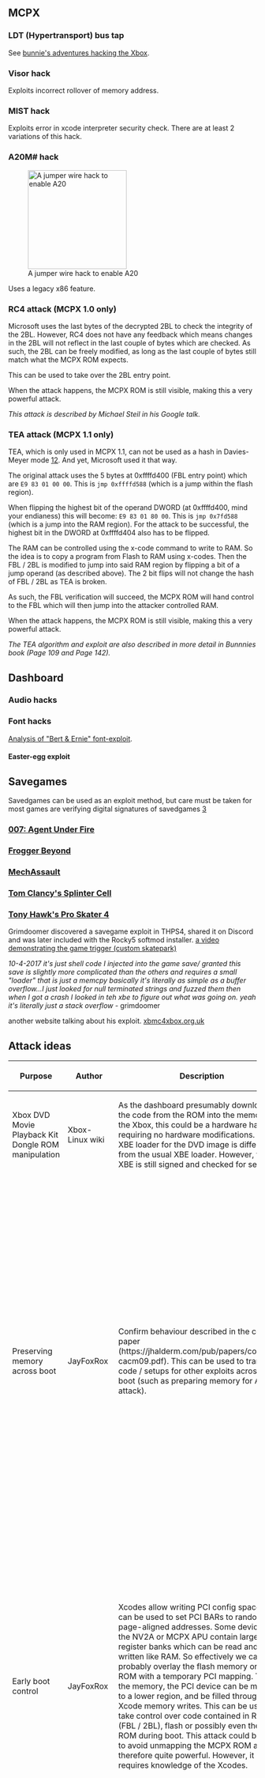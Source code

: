 == MCPX ==

=== LDT (Hypertransport) bus tap ===

See [http://www.xenatera.com/bunnie/proj/anatak/xboxmod.html#ldt bunnie's adventures hacking the Xbox].

=== Visor hack ===

Exploits incorrect rollover of memory address.

=== MIST hack ===

Exploits error in xcode interpreter security check.
There are at least 2 variations of this hack.

=== A20M# hack ===

[[File:Haxar-a20m.jpg|thumb|200px|A jumper wire hack to enable A20]]

Uses a legacy x86 feature.

=== RC4 attack (MCPX 1.0 only) ===

Microsoft uses the last bytes of the decrypted 2BL to check the integrity of the 2BL.
However, RC4 does not have any feedback which means changes in the 2BL will not reflect in the last couple of bytes which are checked.
As such, the 2BL can be freely modified, as long as the last couple of bytes still match what the MCPX ROM expects.

This can be used to take over the 2BL entry point.

When the attack happens, the MCPX ROM is still visible, making this a very powerful attack.

''This attack is described by Michael Steil in his Google talk.''

=== TEA attack (MCPX 1.1 only) ===

TEA, which is only used in MCPX 1.1, can not be used as a hash in Davies-Meyer mode [http://www.tayloredge.com/reference/Mathematics/VRAndem.pdf][https://www.schneier.com/academic/paperfiles/paper-key-schedule.pdf]. And yet, Microsoft used it that way.

The original attack uses the 5 bytes at 0xffffd400 (FBL entry point) which are <code>E9 83 01 00 00</code>.
This is <code>jmp 0xffffd588</code> (which is a jump within the flash region).

When flipping the highest bit of the operand DWORD (at 0xffffd400, mind your endianess) this will become: <code>E9 83 01 80 00</code>.
This is <code>jmp 0x7fd588</code> (which is a jump into the RAM region).
For the attack to be successful, the highest bit in the DWORD at 0xffffd404 also has to be flipped.

The RAM can be controlled using the x-code command to write to RAM.
So the idea is to copy a program from Flash to RAM using x-codes.
Then the FBL / 2BL is modified to jump into said RAM region by flipping a bit of a jump operand (as described above).
The 2 bit flips will not change the hash of FBL / 2BL as TEA is broken.

As such, the FBL verification will succeed, the MCPX ROM will hand control to the FBL which will then jump into the attacker controlled RAM.

When the attack happens, the MCPX ROM is still visible, making this a very powerful attack.

''The TEA algorithm and exploit are also described in more detail in Bunnnies book (Page 109 and Page 142).''

== Dashboard ==

=== Audio hacks ===
=== Font hacks ===

[http://archiv.sega-dc.de/phoenix.maxconsole.net/docs/berternie.inc.htm Analysis of "Bert & Ernie" font-exploit].

==== Easter-egg exploit ====

== Savegames ==
Savedgames can be used as an exploit method, but care must be taken for most games are verifying digital signatures of savedgames {{citation needed}} [http://bunniefoo.com/nostarch/HackingTheXbox_Free.pdf]
=== [[007: Agent Under Fire]] ===
=== [[Frogger Beyond]] ===
=== [[MechAssault]] ===
=== [[Tom Clancy's Splinter Cell]] ===
=== [[Tony Hawk's Pro Skater 4]] ===
Grimdoomer discovered a savegame exploit in THPS4, shared it on Discord and was later included with the Rocky5 softmod installer.
[https://drive.google.com/file/d/0B9WVULxHOmNkQVBCMHMtVGhqVVU/view a video demonstrating the game trigger (custom skatepark)]

''10-4-2017 it's just shell code I injected into the game save/ granted this save is slightly more complicated than the others and requires a small "loader" that is just a memcpy basically it's literally as simple as a buffer overflow...I just looked for null terminated strings and fuzzed them then when I got a crash I looked in teh xbe to figure out what was going on. yeah it's literally just a stack overflow'' - grimdoomer

another website talking about his exploit.
[https://www.xbmc4xbox.org.uk/forum/viewtopic.php?t=7310 xbmc4xbox.org.uk]

== Attack ideas ==

{| class="wikitable"
! Purpose || Author || Description || Status
|-
|Xbox DVD Movie Playback Kit Dongle ROM manipulation || Xbox-Linux wiki
|As the dashboard presumably downloads the code from the ROM into the memory of the Xbox, this could be a hardware hack requiring no hardware modifications. The XBE loader for the DVD image is different from the usual XBE loader. However, the XBE is still signed and checked for security.
| XBE loader seems to be secured, although no full analysis has been done.
|-
| Preserving memory across boot || JayFoxRox
| Confirm behaviour described in the coldboot paper (https://jhalderm.com/pub/papers/coldboot-cacm09.pdf). This can be used to transfer code / setups for other exploits across a boot (such as preparing memory for A20 attack).
| Success: We have marked memory and rebooted the Xbox (through SMC warm and cold, and manual reboot using power switch). At room temperature, and the Xbox pre-heated, hundreds of markers can still be found after 10 seconds. Within the first 5 seconds, no loss of data was measured at all (although not many bits have been marked to begin with). We have confirmed the memory persistence not only for the main RAM, but also MCPX APU DSP memory banks. Other memory or register banks were not tested yet.
|-
| Early boot control || JayFoxRox
| Xcodes allow writing PCI config space. This can be used to set PCI BARs to random page-aligned addresses. Some devices like the NV2A or MCPX APU contain large register banks which can be read and written like RAM. So effectively we can probably overlay the flash memory or MCPX ROM with a temporary PCI mapping. To fill the memory, the PCI device can be mapped to a lower region, and be filled through Xcode memory writes.
This can be used to take control over code contained in RAM (FBL / 2BL), flash or possibly even the MCPX ROM during boot. This attack could be used to avoid unmapping the MCPX ROM and is therefore quite powerful. However, it requires knowledge of the Xcodes.
| This has not been tested during real-mode or early boot yet, but is assumed to work. It was tested from protected mode by mapping USB1 over the Flash and MCPX ROM region (main RAM has not been tested yet). Mapping the overlay pages without caching resulted in crashes. However, the PD was not reviewed at the time and might have been broken (through unconventional use of MmMapIoSpace).
|-
| Dumping the MCPX ROM || JayFoxRox
| Trying to find problems with the SMC reset chain:
* Map PCI devices over the MCPX ROM region
* Schedule a reset
* Keep reading MCPX ROM memory with CPU to persistent page
* If we are lucky, the CPU would now copies the MCPX ROM to RAM in it's last cycles with a broken LDT (this depends on how LDTs work and if they can recover)
| Failed: I've tried reading MCPX ROM memory for as long as possible using the CPU. I've tried resets using PM26 (assumed PWRBTN), SMC Soft (0x01) and SMC Hard (0x40).
Memory was read based on observing value changes (in PCI regions, signalling reset), and timing alone (X cycles after starting reset).
The MCPX ROM region access always crashed. Shadowing the MCPX ROM with a PCI device does not help: The CPU never observed the PCI devices being remapped / lost.
As MCPX and CPU are both reset by the SMC directly, this is not surprising.
|-
| Dumping the MCPX ROM || JayFoxRox
| Trying to find problems with the SMC reset chain:
* Map PCI devices over the MCPX ROM region
* Check if NV2A can access the mapped PCI device
* Configure NV2A to continously stream from MCPX ROM region to RAM - Reset system using SMC (idea: this resets the PCI device mappings in the MCPX and should re-enable the MCPX ROM)
* If we are lucky, the NV2A would now stream the MCPX ROM to RAM in it's last cycles with a broken LDT (this depends on how LDTs work and if they can recover)
| Concept only: No interest in experimenting with NV2A DMA.
|-
| Dumping the MCPX ROM || JayFoxRox
| Trying to find problems with the SMC reset chain: On a warm boot, the x86 might do a bad boot (the following is a theory, someone please measure pins). Theroy: PWRGD is provided, but CPURST is still high from the previous run; CPURST might only go low once NV2A reboots:
* Map device in NV2A to MCPX ROM region (note: mapping MCPX device would not work, because that gets reset with PWRGD)
* Warm reset using SMC
* Code in NV2A device should now jump to lower memory and unmap the MCPX ROM region (by moving itself for example)
* Delay by X cycles [probably in the range from 1ns to idk.. 500ms] to avoid reading the MCPX ROM before MCPX reset
* Code in lower region should copy MCPX ROM region to persisting pages
| Concept only: Someone should measure the pins and possibly look into the memory signals. This is too time consuming for me.
|-
| Unknown || JayFoxRox
| Partial system reset using 0xCF9 I/O register
| Resetting through 0xCF9 lands us on a black screen and the LED flashes as if the DVD tray was being opened. It's currently assumed that 0xCF9 only resets peripherals and NV2A / CPU, but it does not seem to reset the MCPX itself (hence issues booting and PCI activity which causes LED to flash). This has not been tested yet. An idea to confirm this, might be to map a device at 0xFFFFFFF0 which places an x86 jump to a good memory page. If the MCPX really isn't reset, then the CPU would boot from the MMIO / known page.
|-
| Dumping the MCPX ROM || JayFoxRox
| Trying to find problems with the SMC reset chain. The SMC takes a couple of milliseconds to reset the system. Parts of the peripherals might stay alive for long enough. So chances (extremly unlikely) are, the peripherals could be programmed to do DMA where the DMA is only executed after the reboot.
| Failed: An attempt was made to use the APU GP DSP DMA to continuously store x86 code where 2BL would unpack. The system was then reset using the SMC. It booted normally. It is assumed that the DMA is probably long dead by the time that the 2BL is being unpacked / ran.
|-
| Unknown || JayFoxRox
| Resetting from wrong address. The errata for the CPU states that a warm-reset might occur from the wrong address.
| Concept only: Needs more research
|-
| Dumping the MCPX ROM || JayFoxRox
| Trying to access MCPX ROM through peripherals in the southbridge. If the address logic is broken, parts like the OHCI, APU or AC97 might be able to access it still.
|
* AC97: Lots of crashes / hangs. Sometimes crackling noise. Sometimes does not crash. Also can access some non-existing memory regions without any crashes. Data read from invalid addresses seemed to be 300 Hz square wave. While crashing the hardware output will have exponential falloff (measured on PCM line-out).
* APU: Mapping GP DSP Scratch memory from 0x00000000 to 0x7FFFFFFF reveals mirrors of physical RAM. Setting the highest bit (addresses over 0x80000000) will result in a crash of the Xbox.
* OHCI: Untested
* Others: Untested
|-
| Dumping Kernel INIT || JayFoxRox
| INIT is free'd right before passing execution to the first XBE. Depending on what the XBE allocates, the INIT section might still be in memory when a dumper is run.
| Probably doesn't work. Would need the dumper to directly run after cold-boot. Softmods unfortunately reboot the Xbox and during this warm-boot the INIT section is (in at least most cases) lost.
|-
| Dumping Kernel INIT || DaveX || An extension to JayFoxRox dumping idea. Instead of running a dumper-XBE through a softmod, the softmod itself could do the dumping. This means creation of a custom softmod, just for dumping. This depends on the used softmod entry-point (font-exploit (signed target xbe), audio-exploit, ..) to gain execution as early as possible. This strategy might be slightly risky as harddisk contents have to be modified for the temporary softmod.
| WIP as of 2018-09-12
|-
| rowspan="13" | Homebrew entry point || rowspan="13" | Community
| rowspan="13" | Some movie DVDs contain default XBEs signed to run on original Xbox from DVD-R{{FIXME|reason=Add region / product codes and other DVDs you know of}}. If we can find an exploit in one of them (loaded files), we could possibly take over the entire system and run homebrew from DVD-R.
|-
|'''Star Wars: Clone Wars - Volume Two'''
[[Battlefront II]]

Untested
|-
|'''Star Wars: Episode III - Revenge of the Sith (Widescreen Edition)'''
[[Battlefront II]]

Untested
|-
|'''Star Wars Trilogy (Widescreen Edition with Bonus Disc)'''
[[Battlefront]]

Untested
|-
|'''Star Wars Trilogy DVD with Demo'''
[[Lego Star Wars 2]]

Untested
|-
|'''Star Wars: Clone Wars - Volume One'''
[[Battlefront]]

Untested
|-
|'''The Chronicles of Riddick (Widescreen Unrated Director's Cut)'''
[[Chronicles of Riddick]]

Untested
|-
|'''Doom (Unrated Widescreen Edition)'''
[[Doom 3]]

Untested
|-
|'''Hulk (Special Edition)'''
[[Hulk]]

Untested
|-
|'''King Arthur - The Director's Cut (Widescreen Edition)'''
[[King Arthur]]

Untested
|-
|'''Robots (Widescreen Edition)'''
[[Robots]]

Untested
|-
|'''Van Helsing (Widescreen Edition)'''
[[Van Helsing]]

Untested
|-
|'''Clone Wars Volume 1'''
[[Republic Commando]]

Untested
|}

== Notes ==

* [https://events.ccc.de/congress/2005/fahrplan/attachments/591-paper_xbox.pdf 17 Mistakes Microsoft Made in the Xbox Security System]
* [http://toogam.bespin.org/xboxmod/site/xbehacks.htm A list of some exploit implementations]